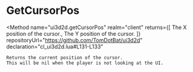 
# GetCursorPos
<Method
	name="ui3d2d.getCursorPos"
	realm="client"
	returns={[
		<ReturnValue type="number" name="x">The X position of the cursor.</ReturnValue>,
		<ReturnValue type="number" name="y">The Y position of the cursor.</ReturnValue>
	]}
	repositoryUrl="https://github.com/TomDotBat/ui3d2d"
	declaration="cl_ui3d2d.lua#L131-L133"
>
	Returns the current position of the cursor.
	This will be nil when the player is not looking at the UI.
</Method>